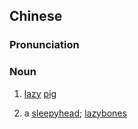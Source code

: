 {{also|懒猪}}
==Chinese==
{{zh-forms|s=懒猪}}

===Pronunciation===
{{zh-pron
|m=lǎnzhū
|c=laan5 zyu1
|cat=n
}}

===Noun===
{{zh-noun}}

# {{lb|zh|literally}} [[lazy]] [[pig]]
# {{lb|zh|disapproving|affectionate}} a [[sleepyhead]]; [[lazybones]]